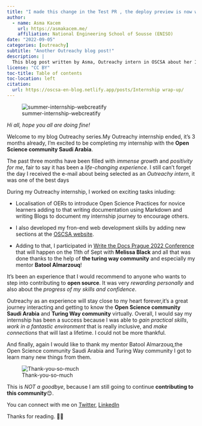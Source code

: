 ```yaml
---
title: "I made this change in the Test PR , the deploy preview is now working"
author:
  - name: Asma Kacem
    url: https://asmakacem.me/
    affiliation: National Engineering School of Sousse (ENISO)
date: "2022-09-05"
categories: [outreachy]
subtitle: "Another Outreachy blog post!"
description: |
  This blog post written by Asma, Outreachy intern in OSCSA about her Internship wrap-up.
license: "CC BY"
toc-title: Table of contents
toc-location: left
citation:
  url: https://oscsa-en-blog.netlify.app/posts/Internship wrap-up/
---
```


:::{.column-page}
![summer-internship-webcreatify](https://user-images.githubusercontent.com/73066984/188337507-e520a2ab-b66f-4176-b521-7eca2c0e6d16.jpg){fig-align="center"}
:::

*Hi all, hope you all are doing fine!*

Welcome to my blog Outreachy series.My Outreachy internship ended, it’s 3 months already, I’m excited to be completing my internship with the **Open Science community Saudi Arabia**.

The past three months have been filled with *immense growth* and *positivity for me*, fair to say it has been a *life-changing experience*. I still can’t forget the day I received the e-mail about being selected as an *Outreachy intern*, it was one of the best days 

 During my Outreachy internship,  I worked on exciting tasks inluding:
 
 -    Localisation of OERs to introduce Open Science Practices for novice learners adding to that writing documentation using Markdown and writing Blogs to document my internship journey to encourage others. 

 -    I also developed my fron-end web development skills by adding new sections at the [OSCSA website](https://osc-ksa.com/).

 -    Adding to that, I participated in [Write the Docs Prague 2022 Conference](https://www.writethedocs.org/conf/prague/2022/) that will happen on the 11th of Sept with **Melissa Black** and all that was done thanks to the help of **the turing way community** and especially my mentor **Batool Almarzouq**!


It’s been an experience that I would recommend to anyone who wants to step into contributing to **open source**. It was very *rewarding personally* and also about the *progress of my skills and confidence*.

Outreachy as an experience will stay close to my heart forever,it's a great journey interacting and getting to know the **Open Science community Saudi Arabia** and **Turing Way community** virtually. Overall, I would say my internship has been a success because I was able to *gain practical skills*, *work in a fantastic environment* that is really inclusive, and *make connections* that will last a lifetime. I could not be more thankful.

And finally, again I would like to thank my mentor Batool Almarzouq,the Open Science community Saudi Arabia and Turing Way community I got to learn many new things from them.

![Thank-you-so-much](https://user-images.githubusercontent.com/73066984/188339240-4432f202-0d15-4042-9650-c7b9db62a1b2.jpg)

This is *NOT a goodbye*, because I am still going to continue **contributing to this community**😊.

You can connect with me on [Twitter](https://twitter.com/Asmakacem9), [LinkedIn](https://www.linkedin.com/in/asmakacem/)

Thanks for reading. 💫✨
